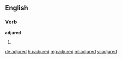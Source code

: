 ==English==

===Verb===
'''adjured'''

# {{past of|adjure}}

[[de:adjured]]
[[hu:adjured]]
[[mg:adjured]]
[[ml:adjured]]
[[vi:adjured]]